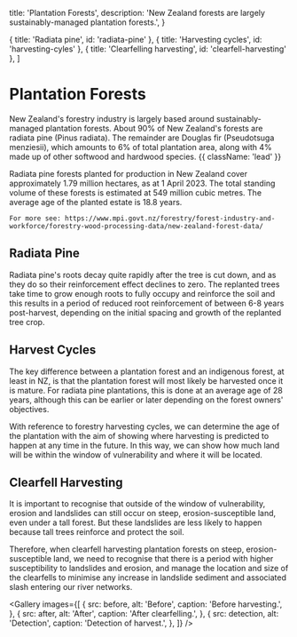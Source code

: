 

  title: 'Plantation Forests',
  description:
    'New Zealand forests are largely sustainably-managed plantation forests.',
}

  { title: 'Radiata pine', id: 'radiata-pine' },
  { title: 'Harvesting cycles', id: 'harvesting-cyles' },
  { title: 'Clearfelling harvesting', id: 'clearfell-harvesting' },
]

# Plantation Forests

New Zealand's forestry industry is largely based around sustainably-managed plantation forests. About 90% of New Zealand's forests are radiata pine (Pinus radiata). The remainder are Douglas fir (Pseudotsuga menziesii), which amounts to 6% of total plantation area, along with 4% made up of other softwood and hardwood species. {{ className: 'lead' }}

<Note>
    Radiata pine forests planted for production in New Zealand cover approximately 1.79 million hectares, as at 1 April 2023.
    The total standing volume of these forests is estimated at 549 million cubic metres. The average age of the planted estate is 18.8 years.

    For more see: https://www.mpi.govt.nz/forestry/forest-industry-and-workforce/forestry-wood-processing-data/new-zealand-forest-data/
</Note>

## Radiata Pine

Radiata pine's roots decay quite rapidly after the tree is cut down, and as they do so their reinforcement effect declines to zero.   The replanted trees take time to grow enough roots to fully occupy and reinforce the soil and this results in a period of reduced root reinforcement of between 6-8 years post-harvest, depending on the initial spacing and growth of the replanted tree crop.

## Harvest Cycles

The key difference between a plantation forest and an indigenous forest, at least in NZ, is that the plantation forest will most likely be harvested once it is mature. For radiata pine plantations, this is done at an average age of 28 years, although this can be earlier or later depending on the forest owners' objectives.

With reference to forestry harvesting cycles, we can determine the age of the plantation with the aim of showing where harvesting is predicted to happen at any time in the future. In this way, we can show how much land will be within the window of vulnerability and where it will be located.

## Clearfell Harvesting

It is important to recognise that outside of the window of vulnerability, erosion and landslides can still occur on steep, erosion-susceptible land, even under a tall forest. But these landslides are less likely to happen because tall trees reinforce and protect the soil.

Therefore, when clearfell harvesting plantation forests on steep, erosion-susceptible land, we need to recognise that there is a period with higher susceptibility to landslides and erosion, and manage the location and size of the clearfells to minimise any increase in landslide sediment and associated slash entering our river networks.

<Gallery
  images={[
    {
      src: before,
      alt: 'Before',
      caption: 'Before harvesting.',
    },
    {
      src: after,
      alt: 'After',
      caption: 'After clearfelling.',
    },
    {
      src: detection,
      alt: 'Detection',
      caption: 'Detection of harvest.',
    },
  ]}
/>
